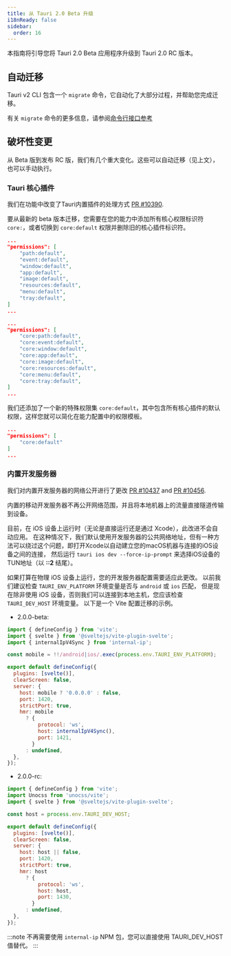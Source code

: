 ```yaml
---
title: 从 Tauri 2.0 Beta 升级
i18nReady: false
sidebar:
  order: 16
---
```



本指南将引导您将 Tauri 2.0 Beta 应用程序升级到 Tauri 2.0 RC 版本。

## 自动迁移

Tauri v2 CLI 包含一个 `migrate` 命令，它自动化了大部分过程，并帮助您完成迁移。

<CommandTabs
  npm="npm install @tauri-apps/cli@next
    npm run tauri migrate"
  yarn="yarn upgrade @tauri-apps/cli@next
    yarn tauri migrate"
  pnpm="pnpm update @tauri-apps/cli@next
    pnpm tauri migrate"
  cargo='cargo install tauri-cli --version "^2.0.0-rc"
    cargo tauri migrate'
/>

有关 `migrate` 命令的更多信息，请参阅[命令行接口参考](/reference/cli/#migrate)

## 破坏性变更

从 Beta 版到发布 RC 版，我们有几个重大变化。这些可以自动迁移（见上文），也可以手动执行。

### Tauri 核心插件

我们在功能中改变了Tauri内置插件的处理方式 [PR #10390](https://github.com/tauri-apps/tauri/pull/10390).

要从最新的 beta 版本迁移，您需要在您的能力中添加所有核心权限标识符 `core:`，或者切换到 `core:default` 权限并删除旧的核心插件标识符。

```json
...
"permissions": [
    "path:default",
    "event:default",
    "window:default",
    "app:default",
    "image:default",
    "resources:default",
    "menu:default",
    "tray:default",
]
...
```

```json
...
"permissions": [
    "core:path:default",
    "core:event:default",
    "core:window:default",
    "core:app:default",
    "core:image:default",
    "core:resources:default",
    "core:menu:default",
    "core:tray:default",
]
...
```

我们还添加了一个新的特殊权限集 `core:default`，其中包含所有核心插件的默认权限，这样您就可以简化在能力配置中的权限模板。

```json
...
"permissions": [
    "core:default"
]
...
```

### 内置开发服务器

我们对内置开发服务器的网络公开进行了更改 [PR #10437](https://github.com/tauri-apps/tauri/pull/10437) and [PR #10456](https://github.com/tauri-apps/tauri/pull/10456).

内置的移动开发服务器不再公开网络范围，并且将本地机器上的流量直接隧道传输到设备。

目前，在 iOS 设备上运行时（无论是直接运行还是通过 Xcode），此改进不会自动应用。
在这种情况下，我们默认使用开发服务器的公共网络地址，但有一种方法可以绕过这个问题，即打开Xcode以自动建立您的macOS机器与连接的iOS设备之间的连接，
然后运行 `tauri ios dev --force-ip-prompt` 来选择iOS设备的TUN地址（以 **::2** 结尾）。

如果打算在物理 iOS 设备上运行，您的开发服务器配置需要适应此更改。
以前我们建议检查 `TAURI_ENV_PLATFORM` 环境变量是否与 `android` 或 `ios` 匹配，
但是现在除非使用 iOS 设备，否则我们可以连接到本地主机，您应该检查 `TAURI_DEV_HOST` 环境变量。
以下是一个 Vite 配置迁移的示例。

- 2.0.0-beta:

```js
import { defineConfig } from 'vite';
import { svelte } from '@sveltejs/vite-plugin-svelte';
import { internalIpV4Sync } from 'internal-ip';

const mobile = !!/android|ios/.exec(process.env.TAURI_ENV_PLATFORM);

export default defineConfig({
  plugins: [svelte()],
  clearScreen: false,
  server: {
    host: mobile ? '0.0.0.0' : false,
    port: 1420,
    strictPort: true,
    hmr: mobile
      ? {
          protocol: 'ws',
          host: internalIpV4Sync(),
          port: 1421,
        }
      : undefined,
  },
});
```

- 2.0.0-rc:

```js
import { defineConfig } from 'vite';
import Unocss from 'unocss/vite';
import { svelte } from '@sveltejs/vite-plugin-svelte';

const host = process.env.TAURI_DEV_HOST;

export default defineConfig({
  plugins: [svelte()],
  clearScreen: false,
  server: {
    host: host || false,
    port: 1420,
    strictPort: true,
    hmr: host
      ? {
          protocol: 'ws',
          host: host,
          port: 1430,
        }
      : undefined,
  },
});
```

:::note
不再需要使用 `internal-ip` NPM 包，您可以直接使用 TAURI_DEV_HOST 值替代。
:::
